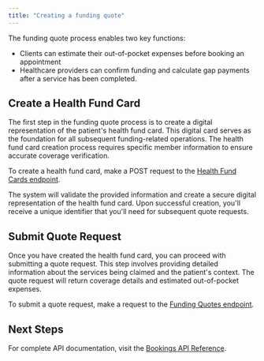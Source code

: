 ```yaml
---
title: "Creating a funding quote"
---
```


The funding quote process enables two key functions:

- Clients can estimate their out-of-pocket expenses before booking an appointment
- Healthcare providers can confirm funding and calculate gap payments after a service has been completed.

## Create a Health Fund Card

The first step in the funding quote process is to create a digital representation of the patient's health fund card. This digital card serves as the foundation for all subsequent funding-related operations. The health fund card creation process requires specific member information to ensure accurate coverage verification.

To create a health fund card, make a POST request to the [Health Fund Cards endpoint](/api-reference/health-fund-cards/create-health-fund-card).

The system will validate the provided information and create a secure digital representation of the health fund card. Upon successful creation, you'll receive a unique identifier that you'll need for subsequent quote requests.

## Submit Quote Request

Once you have created the health fund card, you can proceed with submitting a quote request. This step involves providing detailed information about the services being claimed and the patient's context. The quote request will return coverage details and estimated out-of-pocket expenses.

To submit a quote request, make a request to the [Funding Quotes endpoint](/api-reference/quotes/create-funding-quote).

## Next Steps

For complete API documentation, visit the [Bookings API Reference](/api-reference/health-funds/get-health-funds).
